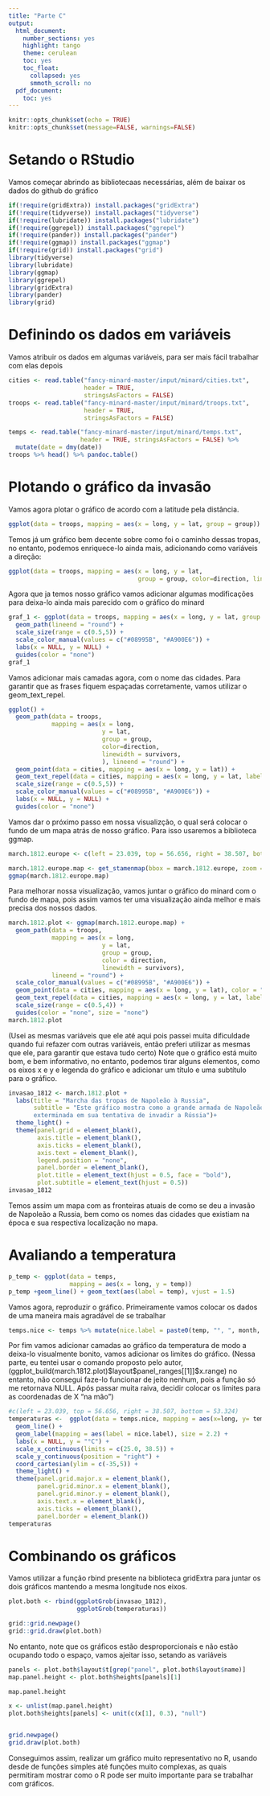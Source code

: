 ```yaml
---
title: "Parte C"
output: 
  html_document:
    number_sections: yes
    highlight: tango
    theme: cerulean
    toc: yes
    toc_float:
      collapsed: yes
      smmoth_scroll: no
  pdf_document:
    toc: yes
---
```


```r
knitr::opts_chunk$set(echo = TRUE)
knitr::opts_chunk$set(message=FALSE, warnings=FALSE)
```

# Setando o RStudio
Vamos começar abrindo as bibliotecaas necessárias, além de baixar os dados do github do gráfico

```r
if(!require(gridExtra)) install.packages("gridExtra")
if(!require(tidyverse)) install.packages("tidyverse") 
if(!require(lubridate)) install.packages("lubridate") 
if(!require(ggrepel)) install.packages("ggrepel") 
if(!require(pander)) install.packages("pander") 
if(!require(ggmap)) install.packages("ggmap")
if(!require(grid)) install.packages("grid")
library(tidyverse)
library(lubridate)
library(ggmap)
library(ggrepel)
library(gridExtra)
library(pander)
library(grid)
```

# Definindo os dados em variáveis

Vamos atribuir os dados em algumas variáveis, para ser mais fácil trabalhar com elas depois

```r
cities <- read.table("fancy-minard-master/input/minard/cities.txt", 
                     header = TRUE, 
                     stringsAsFactors = FALSE)
troops <- read.table("fancy-minard-master/input/minard/troops.txt", 
                     header = TRUE, 
                     stringsAsFactors = FALSE) 

temps <- read.table("fancy-minard-master/input/minard/temps.txt",
                    header = TRUE, stringsAsFactors = FALSE) %>%
  mutate(date = dmy(date))
troops %>% head() %>% pandoc.table()
```

# Plotando o gráfico da invasão
Vamos agora plotar o gráfico de acordo com a latitude pela distância.

```r
ggplot(data = troops, mapping = aes(x = long, y = lat, group = group)) + geom_path()
```

Temos já um gráfico bem decente sobre como foi o caminho dessas tropas, no entanto, podemos enriquece-lo ainda mais, adicionando como variáveis a direção:

```r
ggplot(data = troops, mapping = aes(x = long, y = lat, 
                                    group = group, color=direction, linewidth = survivors)) + geom_path(lineend = "round")

```

Agora que ja temos nosso gráfico vamos adicionar algumas modificações para deixa-lo ainda mais parecido com o gráfico do minard

```r
graf_1 <- ggplot(data = troops, mapping = aes(x = long, y = lat, group = group, color=direction, linewidth = survivors)) + 
  geom_path(lineend = "round") +
  scale_size(range = c(0.5,5)) + 
  scale_color_manual(values = c("#08995B", "#A900E6")) +
  labs(x = NULL, y = NULL) +
  guides(color = "none")
graf_1
```

Vamos adicionar mais camadas agora, com o nome das cidades. Para garantir que as frases fiquem espaçadas corretamente, vamos utilizar o geom_text_repel.

```r
ggplot() + 
  geom_path(data = troops, 
            mapping = aes(x = long, 
                          y = lat, 
                          group = group, 
                          color=direction, 
                          linewidth = survivors, 
                          ), lineend = "round") +
  geom_point(data = cities, mapping = aes(x = long, y = lat)) +
  geom_text_repel(data = cities, mapping = aes(x = long, y = lat, label = city), color = "black", family = "sans") +
  scale_size(range = c(0.5,5)) + 
  scale_color_manual(values = c("#08995B", "#A900E6")) +
  labs(x = NULL, y = NULL) +
  guides(color = "none")
```

Vamos dar o próximo passo em nossa visualizção, o qual será colocar o fundo de um mapa atrás de nosso gráfico. Para isso usaremos a biblioteca ggmap.

```r
march.1812.europe <- c(left = 23.039, top = 56.656, right = 38.507, bottom = 53.324)

march.1812.europe.map <- get_stamenmap(bbox = march.1812.europe, zoom = 5, maptype = "toner-background", where = "cache")
ggmap(march.1812.europe.map)

```

Para melhorar nossa visualização, vamos juntar o gráfico do minard com o fundo de mapa, pois assim vamos ter uma visualização ainda melhor e mais precisa dos nossos dados.

```r
march.1812.plot <- ggmap(march.1812.europe.map) +
  geom_path(data = troops, 
            mapping = aes(x = long, 
                          y = lat, 
                          group = group, 
                          color = direction, 
                          linewidth = survivors), 
            lineend = "round") +
  scale_color_manual(values = c("#08995B", "#A900E6")) +
  geom_point(data = cities, mapping = aes(x = long, y = lat), color = "black") +
  geom_text_repel(data = cities, mapping = aes(x = long, y = lat, label = city), color = "black") +
  scale_size(range = c(0.5,4)) +
  guides(color = "none", size = "none")
march.1812.plot
```
(Usei as mesmas variáveis que ele até aqui pois passei muita dificuldade quando fui refazer com outras variáveis, então preferi utilizar as mesmas que ele, para garantir que estava tudo certo)
Note que o gráfico está muito bom, e bem informativo, no entanto, podemos tirar alguns elementos, como os eixos x e y e legenda do gráfico e adicionar um título e uma subtítulo para o gráfico.
```r
invasao_1812 <- march.1812.plot +
  labs(title = "Marcha das tropas de Napoleão à Russia", 
       subtitle = "Este gráfico mostra como a grande armada de Napoleão foi quase 
       exterminada em sua tentativa de invadir a Rússia")+
  theme_light() +
  theme(panel.grid = element_blank(), 
        axis.title = element_blank(), 
        axis.ticks = element_blank(), 
        axis.text = element_blank(), 
        legend.position = "none",  
        panel.border = element_blank(), 
        plot.title = element_text(hjust = 0.5, face = "bold"), 
        plot.subtitle = element_text(hjust = 0.5))
invasao_1812
```

Temos assim um mapa com as fronteiras atuais de como se deu a invasão de Napoleão a Russia, bem como os nomes das cidades que existiam na época e sua respectiva localização no mapa.


# Avaliando a temperatura

```r
p_temp <- ggplot(data = temps,
                 mapping = aes(x = long, y = temp))
p_temp +geom_line() + geom_text(aes(label = temp), vjust = 1.5) 

```

Vamos agora, reproduzir o gráfico. Primeiramente vamos colocar os dados de uma maneira mais agradável de se trabalhar

```r
temps.nice <- temps %>% mutate(nice.label = paste0(temp, "°, ", month, ". ", day))

```

Por fim vamos adicionar camadas ao gráfico da temperatura de modo a deixa-lo visualmente bonito, vamos adicionar os limites do gráfico. 
(Nessa parte, eu tentei usar o comando proposto pelo autor,
(ggplot_build(march.1812.plot)\$layout\$panel_ranges[[1]]$x.range) 
no entanto, não consegui faze-lo funcionar de jeito nenhum, pois a função só me retornava NULL. Após passar muita raiva, decidir colocar os limites para as coordenadas de X "na mão")

```r
#c(left = 23.039, top = 56.656, right = 38.507, bottom = 53.324)
temperaturas <-  ggplot(data = temps.nice, mapping = aes(x=long, y= temp)) +
  geom_line() +
  geom_label(mapping = aes(label = nice.label), size = 2.2) +
  labs(x = NULL, y = "°C") +
  scale_x_continuous(limits = c(25.0, 38.5)) +
  scale_y_continuous(position = "right") +
  coord_cartesian(ylim = c(-35,5)) +
  theme_light() +
  theme(panel.grid.major.x = element_blank(),
        panel.grid.minor.x = element_blank(),
        panel.grid.minor.y = element_blank(),
        axis.text.x = element_blank(), 
        axis.ticks = element_blank(),
        panel.border = element_blank())
temperaturas

```

# Combinando os gráficos
Vamos utilizar a função rbind presente na biblioteca gridExtra para juntar os dois gráficos mantendo a mesma longitude nos eixos.
```r
plot.both <- rbind(ggplotGrob(invasao_1812),
                   ggplotGrob(temperaturas))

grid::grid.newpage()
grid::grid.draw(plot.both)
```

No entanto, note que os gráficos estão desproporcionais e não estão ocupando todo o espaço, vamos ajeitar isso, setando as variáveis
```r

panels <- plot.both$layout$t[grep("panel", plot.both$layout$name)]
map.panel.height <- plot.both$heights[panels][1]

map.panel.height
```
```r
x <- unlist(map.panel.height)
plot.both$heights[panels] <- unit(c(x[1], 0.3), "null")


grid.newpage()
grid.draw(plot.both)
```

Conseguimos assim, realizar um gráfico muito representativo no R, usando desde de funções simples até funções muito complexas, as quais permitiram mostrar como o R pode ser muito importante para se trabalhar com gráficos.